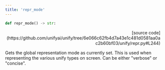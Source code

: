 ```yaml
---
title: 'repr_mode'
---
```


```python
def repr_mode() -> str:
```

<p align="right">[source code](https://github.com/unifyai/unify/tree/6e066c62fb4d7a43e1c481d0581aa0ac2b60bf03/unify/repr.py#L244)</p>

Gets the global representation mode as currently set. This is used when representing
the various unify types on screen. Can be either "verbose" or "concise".